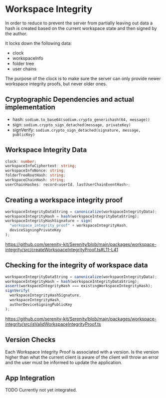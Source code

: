 # Workspace Integrity

In order to reduce to prevent the server from partially leaving out data a hash is created based on the current workspace state and then signed by the author.

It locks down the following data:

- clock
- workspaceInfo
- folder tree
- user chains

The purpose of the clock is to make sure the server can only provide newer workspace integrity proofs, but never older ones.

## Cryptographic Dependencies and actual implementation

- hash: `sodium.to_base64(sodium.crypto_generichash(64, message))`
- sign: `sodium.crypto_sign_detached(message, privateKey)`
- signVerify: `sodium.crypto_sign_detached(signature, message, publicKey)`

## Workspace Integrity Data

```ts
clock: number;
workspaceInfoCiphertext: string;
workspaceInfoNonce: string;
folderTreeRootHash: string;
workspaceChainHash: string;
userChainHashes: record<userId, lastUserChainEventHash>;
```

## Creating a workspace integrity proof

```ts
workspaceIntegrityDataString = canonicalize(workspaceIntegrityData);
workspaceIntegrityHash = hash(workspaceIntegrityDataString);
workspaceIntegrityHashSignature = sign(
  "workspace_integrity_proof" + workspaceIntegrityHash,
  deviceSigningPrivateKey
);
```

https://github.com/serenity-kit/Serenity/blob/main/packages/workspace-integrity/src/createWorkspaceIntegrityProof.ts#L11-L41

## Checking for the integrity of workspace data

```ts
workspaceIntegrityDataString = canonicalize(workspaceIntegrityData);
workspaceIntegrityHash = hash(workspaceIntegrityDataString);
assert(workspaceIntegrityHash === existingWorkspaceIntegrityHash);
signVerify(
  workspaceIntegrityHashSignature,
  workspaceIntegrityHash,
  authorDeviceSigningPublicKey
);
```

https://github.com/serenity-kit/Serenity/blob/main/packages/workspace-integrity/src/isValidWorkspaceIntegrityProof.ts

## Version Checks

Each Workspace Integrity Proof is associated with a version. Is the version higher than what the current client is aware of the client will throw an error and the user must be informed to update the application.

## App Integration

TODO Currently not yet integrated.
